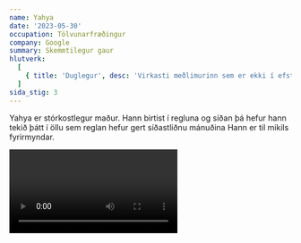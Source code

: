 ```yaml
---
name: Yahya
date: '2023-05-30'
occupation: Tölvunarfræðingur
company: Google
summary: Skemmtilegur gaur
hlutverk:   
  [
    { title: 'Duglegur', desc: 'Virkasti meðlimurinn sem er ekki í efstu 6 fólkinu í reglunni' },
  ]
sida_stig: 3
---
```



Yahya er stórkostlegur maður. Hann birtist í regluna og síðan þá hefur hann tekið þátt í öllu sem reglan hefur gert síðastliðnu mánuðina
Hann er til mikils fyrirmyndar.


<Video id="azEatWLF9hI&t=1s" />
